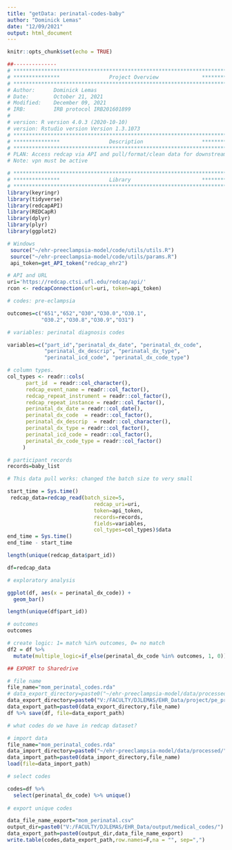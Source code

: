 ```yaml
---
title: "getData: perinatal-codes-baby"
author: "Dominick Lemas"
date: "12/09/2021"
output: html_document
---
```


```r
knitr::opts_chunk$set(echo = TRUE)
```

```r
##-------------- 
# **************************************************************************** #
# ***************                Project Overview              *************** #
# **************************************************************************** #
# Author:      Dominick Lemas
# Date:        October 21, 2021
# Modified:    December 09, 2021
# IRB:         IRB protocol IRB201601899  
#
# version: R version 4.0.3 (2020-10-10)
# version: Rstudio version Version 1.3.1073  
# **************************************************************************** #
# ***************                Description                   *************** #
# **************************************************************************** #
# PLAN: Access redcap via API and pull/format/clean data for downstream analysis.
# Note: vpn must be active
```


```r
# **************************************************************************** #
# ***************                Library                       *************** #
# **************************************************************************** #
library(keyringr)
library(tidyverse)
library(redcapAPI)
library(REDCapR)
library(dplyr)
library(plyr)
library(ggplot2)
```


```r
# Windows
 source("~/ehr-preeclampsia-model/code/utils/utils.R")
 source("~/ehr-preeclampsia-model/code/utils/params.R")
 api_token=get_API_token("redcap_ehr2")

# API and URL
uri='https://redcap.ctsi.ufl.edu/redcap/api/'
rcon <- redcapConnection(url=uri, token=api_token)

```

```r
# codes: pre-eclampsia

outcomes=c("651","652","O30","O30.0","O30.1",
           "O30.2","O30.8","O30.9","O31")

```

```r

# variables: perinatal diagnosis codes

variables=c("part_id","perinatal_dx_date", "perinatal_dx_code", 
            "perinatal_dx_descrip", "perinatal_dx_type", 
            "perinatal_icd_code", "perinatal_dx_code_type")

# column types.
col_types <- readr::cols(
      part_id  = readr::col_character(),
      redcap_event_name = readr::col_factor(),
      redcap_repeat_instrument = readr::col_factor(),
      redcap_repeat_instance = readr::col_factor(),
      perinatal_dx_date = readr::col_date(),
      perinatal_dx_code	 = readr::col_factor(),
      perinatal_dx_descrip  = readr::col_character(),
      perinatal_dx_type = readr::col_factor(),
      perinatal_icd_code = readr::col_factor(),
      perinatal_dx_code_type = readr::col_factor()
     )

# participant records
records=baby_list

```


```r
# This data pull works: changed the batch size to very small

start_time = Sys.time()
 redcap_data=redcap_read(batch_size=5, 
                            redcap_uri=uri, 
                            token=api_token,
                            records=records,
                            fields=variables,
                            col_types=col_types)$data
end_time = Sys.time()
end_time - start_time

length(unique(redcap_data$part_id))

df=redcap_data

```


```r

# exploratory analysis

ggplot(df, aes(x = perinatal_dx_code)) +
  geom_bar()

```

```r

length(unique(df$part_id))

# outcomes
outcomes

# create logic: 1= match %in% outcomes, 0= no match  
df2 = df %>%
  mutate(multiple_logic=if_else(perinatal_dx_code %in% outcomes, 1, 0)) 

```

```r
## EXPORT to Sharedrive

# file name
file_name="mom_perinatal_codes.rda"
# data_export_directory=paste0("~/ehr-preeclampsia-model/data/processed/") 
data_export_directory=paste0("V:/FACULTY/DJLEMAS/EHR_Data/project/pe_prediction/")
data_export_path=paste0(data_export_directory,file_name)
df %>% save(df, file=data_export_path)

```

```r

# what codes do we have in redcap dataset?

# import data
file_name="mom_perinatal_codes.rda"
data_import_directory=paste0("~/ehr-preeclampsia-model/data/processed/")  
data_import_path=paste0(data_import_directory,file_name)
load(file=data_import_path)

# select codes

codes=df %>%
  select(perinatal_dx_code) %>% unique()
  
# export unique codes

data_file_name_export="mom_perinatal.csv"
output_dir=paste0("V:/FACULTY/DJLEMAS/EHR_Data/output/medical_codes/")
data_export_path=paste0(output_dir,data_file_name_export)
write.table(codes,data_export_path,row.names=F,na = "", sep=",")


```